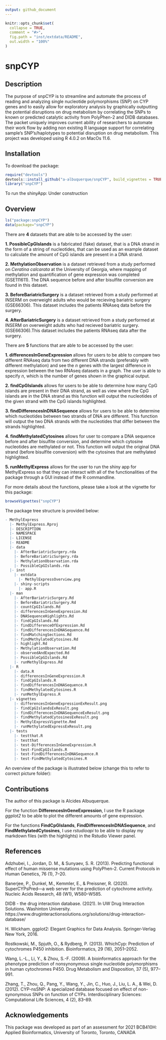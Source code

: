 ```yaml
---
output: github_document
---
```



```r
knitr::opts_chunk$set(
  collapse = TRUE,
  comment = "#>",
  fig.path = "inst/extdata/README",
  out.width = "100%"
)
```

# snpCYP

## Description

The purpose of snpCYP is to streamline and automate the process of
reading and analyzing single nucleotide polymorphisms (SNP) on CYP genes
and to easily allow for exploratory analysis by graphically outputting the 
potential disruptions on drug metabolism by correlating the SNPs to known
or predicted catalytic activity from PolyPhen-2 and DIDB databases. The 
packet uniquely improves current ability of researchers to automate their 
work flow by adding non existing R language support for correlating sample’s 
SNP’s/haplotypes to potential disruption on drug metabolism. This project
was developed using R 4.0.2 on MacOs 11.6.


## Installation

To download the package:
```r
require("devtools")
devtools::install_github("a-albuquerque/snpCYP", build_vignettes = TRUE)
library("snpCYP")
```

To run the shinyApp:
Under construction

## Overview

```r
ls("package:snpCYP")
data(package="snpCYP")
```

There are **4** datasets that are able to be accessed by the user:

**1. PossibleCpGIslands** is a fabricated (fake) dataset, that is a DNA strand
in the form of a string of nucleotides, that can be used as an example dataset
to calculate the amount of CpG islands are present in a DNA strand.

**2. MethylationObservation** is a dataset retrieved from a study performed
on *Ceratina calcarata* at the University of Georgia, where mapping of 
methylation and quantification of gene expression was completed (GSE111611). 
The DNA sequence before and after bisulfite conversion are found in this 
dataset.

**3. BeforeBariatricSurgery** is a dataset retrieved from a study performed
at INSERM on overweight adults who would be recieving bariatric surgery 
(GSE66306). This dataset includes the patients RNAseq data before the surgery.

**4. AfterBariatricSurgery** is a dataset retrieved from a study performed
at INSERM on overweight adults who had recieved bariatric surgery. 
(GSE66306).This dataset includes the patients RNAseq data after the surgery.


There are **5** functions that are able to be accessed by the user:

**1. differencesInGeneExpression** allows for users to be able to compare two
different RNAseq data from two different DNA strands (preferably with 
different methylation) and see the *n* genes with the largest difference in 
expression between the two RNAseq datasets in a graph. The user is able to 
specify *n*, which is the number of genes shown in the graphical output.

**2. findCpGIslands** allows for users to be able to determine how many CpG
islands are present in their DNA strand, as well as view where the CpG islands
are in the DNA strand as this function will output the nucleotides of the
given strand with the CpG islands highlighted.

**3. findDifferencesInDNASequence** allows for users to be able to determine
which nucleotides between two strands of DNA are different. This function will
output the two DNA strands with the nucleotides that differ between the strands
highlighted.

**4. findMethylatedCytosines** allows for user to compare a DNA sequence before
and after bisulfite conversion, and determine which cytosine nucleotides are
methylated or not. This function will output the original DNA strand (before
bisulfite conversion) with the cytosines that are methylated highlighted.

**5. runMethylExpress** allows for the user to run the shiny app for MethylExpress
so that they can interact with all of the functionalities of the package
through a GUI instead of the R commandline.

For more details about the functions, please take a look at the vignette for
this package:

```r
browseVignettes("snpCYP")
```

The package tree structure is provided below:

``` r
- MethylExpress
  |- MethylExpress.Rproj
  |- DESCRIPTION
  |- NAMESPACE
  |- LICENSE
  |- README
  |- data
    |- AfterBariatricSurgery.rda
    |- BeforeBariatricSurgery.rda
    |- MethylationObservation.rda
    |- PossibleCpGIslands.rda
  |- inst
    |- extdata
      |- MethylExpressOverview.png
    |- shiny-scripts
      |- app.R
  |- man
    |- AfterBariatricSurgery.Rd
    |- BeforeBariatricSurgery.Rd
    |- countCpGIslands.Rd
    |- differencesInGeneExpression.Rd
    |- DNASequenceHighlights.Rd
    |- findCpGIslands.Rd
    |- findDifferenceOfExpression.Rd
    |- findDifferencesInDNASequence.Rd
    |- findMatchingSections.Rd
    |- findMethylatedCytosines.Rd
    |- highlight.Rd
    |- MethylationObservation.Rd
    |- observedAndExpected.Rd
    |- PossibleCpGIslands.Rd
    |- runMethylExpress.Rd
  |- R
    |- data.R
    |- differencesInGeneExpression.R
    |- findCpGIslands.R
    |- findDifferencesInDNASequence.R
    |- findMethylatedCytosines.R
    |- runMethylExpress.R
  |- vignettes
    |- differencesInGeneExpressionExResult.png
    |- findCpGIslandsExResult.png
    |- findDifferencesInDNASequenceExResult.png
    |- findMethylatedCytosinesExResult.png
    |- MethylExpressVignette.Rmd
    |- runMethylatedExpressExResult.png
  |- tests
    |- testthat.R
    |- testthat
    |- test-DifferencesInGeneExpression.R
    |- test-FindCpGIslands.R
    |- test-FindDifferencesInDNASequence.R
    |- test-FindMethylatedCytosines.R
```

An overview of the package is illustrated below 
(change this to refer to correct picture folder):
<!-- [](./inst/extdata/MethylExpressOverview.png) -->

## Contributions
The author of this package is Alcides Albuquerque.

For the function **DifferencesInGeneExpression**, I use the R package 
*ggplot2* to be able to plot the different amounts of gene expression.

For the functions **FindCpGIslands**, **FindDifferencesInDNASequence**, and
**FindMethylatedCytosines**, I use *rstudioapi* to be able to display my
markdown files (with the highlights) in the Rstudio Viewer panel.


## References
Adzhubei, I., Jordan, D. M., & Sunyaev, S. R. (2013). Predicting functional effect of human missense mutations using PolyPhen-2. Current Protocols in Human Genetics, 76 (1), 7–20.

Banerjee, P., Dunkel, M., Kemmler, E., & Preissner, R. (2020). SuperCYPsPred—a web server for the prediction of cytochrome activity. Nucleic Acids Research, 48 (W1), W580–W585. 

DIDB - the drug interaction database. (2021). In UW Drug Interaction Solutions. Washinton University. https://www.druginteractionsolutions.org/solutions/drug-interaction-database/

H. Wickham. ggplot2: Elegant Graphics for Data Analysis. Springer-Verlag New York, 2016.

Rostkowski, M., Spjuth, O., & Rydberg, P. (2013). WhichCyp: Prediction of cytochromes P450 inhibition. Bioinformatics, 29 (16), 2051–2052.

Wang, L.-L., Li, Y., & Zhou, S.-F. (2009). A bioinformatics approach for the phenotype prediction of nonsynonymous single nucleotide polymorphisms in human cytochromes P450. Drug Metabolism and Disposition, 37 (5), 977–991.

Zhang, T., Zhou, Q., Pang, Y., Wang, Y., Jin, C., Huo, J., Liu, L. A., & Wei, D. (2012). CYP-nsSNP: A specialized database focused on effect of non-synonymous SNPs on function of CYPs. Interdisciplinary Sciences: Computational Life Sciences, 4 (2), 83–89.


## Acknowledgements
This package was developed as part of an assessment for 2021 BCB410H: Applied Bioinformatics, University of Toronto, Toronto, CANADA

